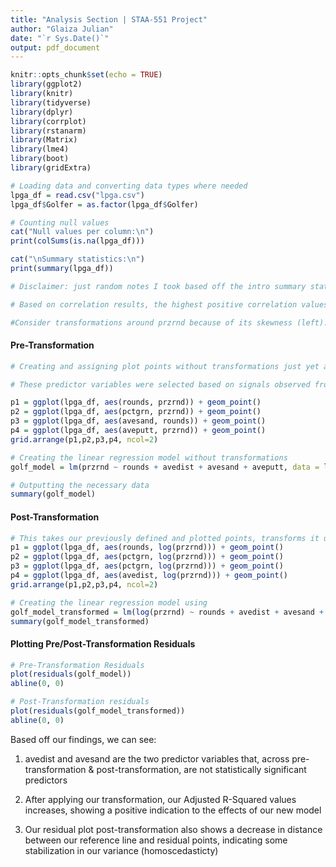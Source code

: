 ```yaml
---
title: "Analysis Section | STAA-551 Project"
author: "Glaiza Julian"
date: "`r Sys.Date()`"
output: pdf_document
---
```


```r
knitr::opts_chunk$set(echo = TRUE)
library(ggplot2)
library(knitr)
library(tidyverse)
library(dplyr)
library(corrplot)
library(rstanarm)
library(Matrix)
library(lme4)
library(boot)
library(gridExtra)
```

```r
# Loading data and converting data types where needed
lpga_df = read.csv("lpga.csv")
lpga_df$Golfer = as.factor(lpga_df$Golfer)

# Counting null values
cat("Null values per column:\n")
print(colSums(is.na(lpga_df)))
```

```r
cat("\nSummary statistics:\n")
print(summary(lpga_df))
```

```r
# Disclaimer: just random notes I took based off the intro summary stats

# Based on correlation results, the highest positive correlation values: rounds, przrnd/pctgrn,przrnd/pctgrn, rounds/avedist, pctgrn. The highest negative correlation values: rounds, avesand/przrnd, aveputt/avedist, pctfrwy/pctgrn, avesand

#Consider transformations around przrnd because of its skewness (left). Also consider further looking into pctfrwy and avesand
```

#### Pre-Transformation

```r
# Creating and assigning plot points without transformations just yet and plotting it all on a grid to fit it all side by side

# These predictor variables were selected based on signals observed from the summary statistics

p1 = ggplot(lpga_df, aes(rounds, przrnd)) + geom_point()
p2 = ggplot(lpga_df, aes(pctgrn, przrnd)) + geom_point()
p3 = ggplot(lpga_df, aes(avesand, rounds)) + geom_point()
p4 = ggplot(lpga_df, aes(aveputt, przrnd)) + geom_point()
grid.arrange(p1,p2,p3,p4, ncol=2)
```

```r
# Creating the linear regression model without transformations
golf_model = lm(przrnd ~ rounds + avedist + avesand + aveputt, data = lpga_df)

# Outputting the necessary data
summary(golf_model)
```

#### Post-Transformation

```r
# This takes our previously defined and plotted points, transforms it using the "log" function on our response variable (przrnd), and plots it all on a grid to fit it all side by side
p1 = ggplot(lpga_df, aes(rounds, log(przrnd))) + geom_point()
p2 = ggplot(lpga_df, aes(pctgrn, log(przrnd))) + geom_point()
p3 = ggplot(lpga_df, aes(pctgrn, log(przrnd))) + geom_point()
p4 = ggplot(lpga_df, aes(avedist, log(przrnd))) + geom_point()
grid.arrange(p1,p2,p3,p4, ncol=2)
```

```r
# Creating the linear regression model using 
golf_model_transformed = lm(log(przrnd) ~ rounds + avedist + avesand + aveputt, data = lpga_df)
summary(golf_model_transformed)
```

#### Plotting Pre/Post-Transformation Residuals

```r
# Pre-Transformation Residuals
plot(residuals(golf_model))
abline(0, 0)
```

```r
# Post-Transformation residuals
plot(residuals(golf_model_transformed))
abline(0, 0)
```

Based off our findings, we can see:

1. avedist and avesand are the two predictor variables that, across pre-transformation & post-transformation, are not statistically significant predictors

2. After applying our transformation, our Adjusted R-Squared values increases, showing a positive indication to the effects of our new model

3. Our residual plot post-transformation also shows a decrease in distance between our reference line and residual points, indicating some stabilization in our variance (homoscedasticty)
